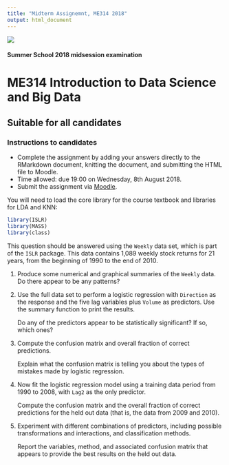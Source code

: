 ```yaml
---
title: "Midterm Assignemnt, ME314 2018"
output: html_document
---
```

 
![](images/lse-logo.jpg)

#### Summer School 2018 midsession examination  

# ME314 Introduction to Data Science and Big Data 

## Suitable for all candidates          \


### Instructions to candidates  

* Complete the assignment by adding your answers directly to the RMarkdown document, knitting the document, and submitting the HTML file to Moodle.   
* Time allowed: due 19:00 on Wednesday, 8th August 2018.  
* Submit the assignment via [Moodle](https://shortcourses.lse.ac.uk/course/view.php?id=158).


You will need to load the core library for the course textbook and libraries for LDA and KNN:
```r
library(ISLR)
library(MASS)
library(class)
```

This question should be answered using the `Weekly` data set, which is part of the `ISLR` package. This data contains 1,089 weekly stock returns for 21 years, from the beginning of 1990 to the end of 2010.

1.   Produce some numerical and graphical summaries of the `Weekly` data. Do there appear to be any patterns?

2.  Use the full data set to perform a logistic regression with `Direction` as the response and the five lag variables plus `Volume` as predictors. Use the summary function to print the results. 

    Do any of the predictors appear to be statistically significant? If so, which ones?

3.  Compute the confusion matrix and overall fraction of correct predictions. 
     
    Explain what the confusion matrix is telling you about the types of mistakes made by logistic regression.

4.  Now fit the logistic regression model using a training data period from 1990 to 2008, with `Lag2` as the only predictor. 

    Compute the confusion matrix and the overall fraction of correct predictions for the held out data (that is, the data from 2009 and 2010).


5.  Experiment with different combinations of predictors, including possible transformations and interactions, and classification methods. 

    Report the variables, method, and associated confusion matrix that appears to provide the best results on the held out data.
